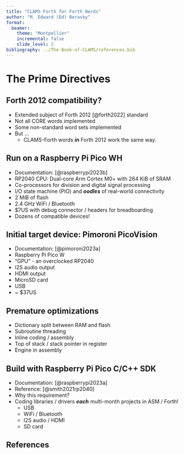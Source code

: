 ```yaml
---
title: "CLAMS-Forth for Forth Nerds"
author: "M. Edward (Ed) Borasky"
format:
  beamer:
    theme: "Montpellier"
    incremental: false
    slide_level: 2
bibliography: ../The-Book-of-CLAMS/references.bib
---
```


# The Prime Directives

## Forth 2012 compatibility?
- Extended subject of Forth 2012 [@forth2022] standard
- Not all CORE words implemented
- Some non-standard word sets implemented
- But ... 
    * CLAMS-Forth words ***in*** Forth 2012 work the same way.

## Run on a Raspberry Pi Pico WH
- Documentation: [@raspberrypi2023b]
- RP2040 CPU: Dual-core Arm Cortex M0+ with 264 KiB of SRAM
- Co-processors for division and digital signal processing
- I/O state machine (PIO) and ***oodles*** of real-world connectivity
- 2 MiB of flash
- 2.4 GHz WiFi / Bluetooth
- $7US with debug connector / headers for breadboarding
- Dozens of compatible devices!

## Initial target device: Pimoroni PicoVision
- Documentation: [@pimoroni2023a]
- Raspberry Pi Pico W
- "GPU" - an overclocked RP2040
- I2S audio output
- HDMI output
- MicroSD card
- USB
- ~ $37US

## Premature optimizations
- Dictionary split between RAM and flash
- Subroutine threading
- Inline coding / assembly
- Top of stack / stack pointer in register
- Engine in assembly

## Build with Raspberry Pi Pico C/C++ SDK
- Documentation:  [@raspberrypi2023a]
- Reference: [@smith2021rp2040]
- Why this requirement?
- Coding libraries / drivers ***each*** multi-month projects in ASM / Forth!
    - USB
    - WiFi / Bluetooth
    - I2S audio / HDMI
    - SD card

## References {.smaller}
